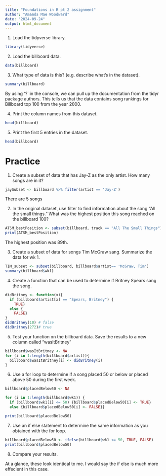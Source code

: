 ```yaml
---
title: "Foundations in R pt 2 assignment"
author: "Amanda Mae Woodward"
date: "2024-09-24"
output: html_document
---
```

1. Load the tidyverse library. 
```r
library(tidyverse)
```

2. Load the billboard data. 
```r
data(billboard)
```

3. What type of data is this? (e.g. describe what's in the dataset).
```r
summary(billboard)
```

By using '?' in the console, we can pull up the documentation from the tidyr package authors. This tells us that the data contains song rankings for Billboard top 100 from the year 2000. 

4. Print the column names from this dataset. 
```r
head(billboard)
```

5. Print the first 5 entries in the dataset. 
```r
head(billboard)
```

# Practice
1. Create a subset of data that has Jay-Z as the only artist. How many songs are in it?

```r
jaySubset <- billboard %>% filter(artist == 'Jay-Z')
```
There are 5 songs 

2. In the original dataset, use filter to find information about the song "All the small things." What was the highest position this song reached on the billboard 100? 
```r
ATSM_bestPosition <- subset(billboard, track == "All The Small Things")
print(ATSM_bestPosition)
```
The highest position was 89th. 

3. Create a subset of data for songs Tim McGraw sang. Summarize the data for wk 1.
```r
TIM_subset <- subset(billboard, billboard$artist== 'McGraw, Tim')
summary(billboard$wk1)
```

4. Create a function that can be used to determine if Britney Spears sang the song. 
```r
didBritney <- function(x){
  if (billboard$artist[x] == "Spears, Britney") {
    TRUE} 
  else {
    FALSE}
}
didBritney(10) # false 
didBritney(272)# true 
```

5. Test your function on the billboard data. Save the results to a new column called "wasItBritney"
```r
billboard$wasItBritney <- NA
for (i in 1:length(billboard$artist)){
  billboard$wasItBritney[i] <- didBritney(i)
}
```

6. Use a for loop to determine if a song placed 50 or below or placed above 50 during the first week. 
```r
billboard$placedBelow50 <- NA 

for (i in 1:length(billboard$wk1)) {
  if (billboard$wk1[i] <= 50) {billboard$placedBelow50[i] <- TRUE} 
  else {billboard$placedBelow50[i] <- FALSE}}

print(billboard$placedBelow50)
```

7. Use an if else statement to determine the same information as you obtained with the for loop. 
```r
billboard$placedBelow50 <- ifelse(billboard$wk1 <= 50, TRUE, FALSE)
print(billboard$placedBelow50)
```

8. Compare your results. 

At a glance, these look identical to me. I would say the if else is much more effecient in this case. 